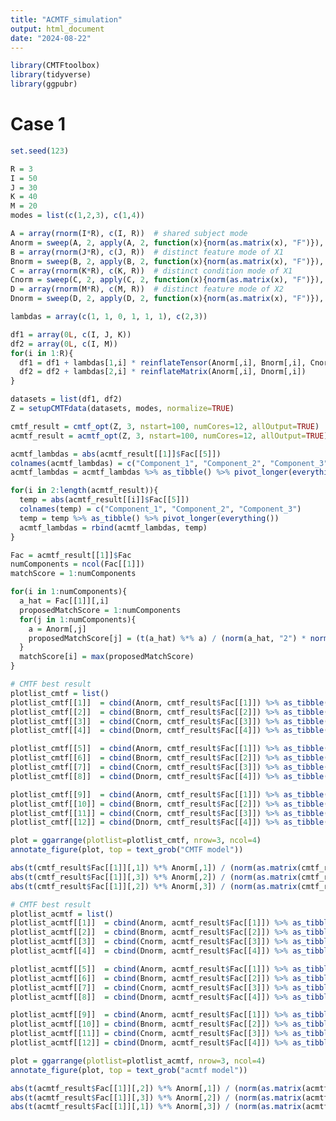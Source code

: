 ```yaml
---
title: "ACMTF_simulation"
output: html_document
date: "2024-08-22"
---
```


```r
library(CMTFtoolbox)
library(tidyverse)
library(ggpubr)
```

# Case 1

```r
set.seed(123)

R = 3
I = 50
J = 30
K = 40
M = 20
modes = list(c(1,2,3), c(1,4))

A = array(rnorm(I*R), c(I, R))  # shared subject mode
Anorm = sweep(A, 2, apply(A, 2, function(x){norm(as.matrix(x), "F")}), FUN="/")
B = array(rnorm(J*R), c(J, R))  # distinct feature mode of X1
Bnorm = sweep(B, 2, apply(B, 2, function(x){norm(as.matrix(x), "F")}), FUN="/")
C = array(rnorm(K*R), c(K, R))  # distinct condition mode of X1
Cnorm = sweep(C, 2, apply(C, 2, function(x){norm(as.matrix(x), "F")}), FUN="/")
D = array(rnorm(M*R), c(M, R))  # distinct feature mode of X2
Dnorm = sweep(D, 2, apply(D, 2, function(x){norm(as.matrix(x), "F")}), FUN="/")

lambdas = array(c(1, 1, 0, 1, 1, 1), c(2,3))

df1 = array(0L, c(I, J, K))
df2 = array(0L, c(I, M))
for(i in 1:R){
  df1 = df1 + lambdas[1,i] * reinflateTensor(Anorm[,i], Bnorm[,i], Cnorm[,i])
  df2 = df2 + lambdas[2,i] * reinflateMatrix(Anorm[,i], Dnorm[,i])
}

datasets = list(df1, df2)
Z = setupCMTFdata(datasets, modes, normalize=TRUE)
```

```r
cmtf_result = cmtf_opt(Z, 3, nstart=100, numCores=12, allOutput=TRUE)
acmtf_result = acmtf_opt(Z, 3, nstart=100, numCores=12, allOutput=TRUE)
```

```r
acmtf_lambdas = abs(acmtf_result[[1]]$Fac[[5]])
colnames(acmtf_lambdas) = c("Component_1", "Component_2", "Component_3")
acmtf_lambdas = acmtf_lambdas %>% as_tibble() %>% pivot_longer(everything())

for(i in 2:length(acmtf_result)){
  temp = abs(acmtf_result[[i]]$Fac[[5]])
  colnames(temp) = c("Component_1", "Component_2", "Component_3")
  temp = temp %>% as_tibble() %>% pivot_longer(everything())
  acmtf_lambdas = rbind(acmtf_lambdas, temp)
}
```

```r
Fac = acmtf_result[[1]]$Fac
numComponents = ncol(Fac[[1]])
matchScore = 1:numComponents

for(i in 1:numComponents){
  a_hat = Fac[[1]][,i]
  proposedMatchScore = 1:numComponents
  for(j in 1:numComponents){
    a = Anorm[,j]
    proposedMatchScore[j] = (t(a_hat) %*% a) / (norm(a_hat, "2") * norm(a, "2"))
  }
  matchScore[i] = max(proposedMatchScore)
}
```

```r
# CMTF best result
plotlist_cmtf = list()
plotlist_cmtf[[1]]  = cbind(Anorm, cmtf_result$Fac[[1]]) %>% as_tibble() %>% ggplot(aes(x=V1, y=V4)) + geom_point() + ggtitle("Subject mode (shared)") + xlab("") + ylab("Modelled loading (Comp. 1)")
plotlist_cmtf[[2]]  = cbind(Bnorm, cmtf_result$Fac[[2]]) %>% as_tibble() %>% ggplot(aes(x=V1, y=V4)) + geom_point() + ggtitle("Feature mode X1") + xlab("") + ylab("")
plotlist_cmtf[[3]]  = cbind(Cnorm, cmtf_result$Fac[[3]]) %>% as_tibble() %>% ggplot(aes(x=V1, y=V4)) + geom_point() + ggtitle("Condition mode X1") + xlab("") + ylab("")
plotlist_cmtf[[4]]  = cbind(Dnorm, cmtf_result$Fac[[4]]) %>% as_tibble() %>% ggplot(aes(x=V1, y=V4)) + geom_point() + ggtitle("Feature mode X2") + xlab("") + ylab("")

plotlist_cmtf[[5]]  = cbind(Anorm, cmtf_result$Fac[[1]]) %>% as_tibble() %>% ggplot(aes(x=V2, y=V6)) + geom_point() + xlab("") + ylab("Modelled loading (Comp. 2)")
plotlist_cmtf[[6]]  = cbind(Bnorm, cmtf_result$Fac[[2]]) %>% as_tibble() %>% ggplot(aes(x=V2, y=V6)) + geom_point() + xlab("") + ylab("")
plotlist_cmtf[[7]]  = cbind(Cnorm, cmtf_result$Fac[[3]]) %>% as_tibble() %>% ggplot(aes(x=V2, y=V6)) + geom_point() + xlab("") + ylab("")
plotlist_cmtf[[8]]  = cbind(Dnorm, cmtf_result$Fac[[4]]) %>% as_tibble() %>% ggplot(aes(x=V2, y=V6)) + geom_point() + xlab("") + ylab("")

plotlist_cmtf[[9]]  = cbind(Anorm, cmtf_result$Fac[[1]]) %>% as_tibble() %>% ggplot(aes(x=V3, y=V5)) + geom_point() + xlab("Simulated loading") + ylab("Modelled loading (Comp. 3)")
plotlist_cmtf[[10]] = cbind(Bnorm, cmtf_result$Fac[[2]]) %>% as_tibble() %>% ggplot(aes(x=V3, y=V5)) + geom_point() + xlab("Simulated loading") + ylab("")
plotlist_cmtf[[11]] = cbind(Cnorm, cmtf_result$Fac[[3]]) %>% as_tibble() %>% ggplot(aes(x=V3, y=V5)) + geom_point() + xlab("Simulated loading") + ylab("")
plotlist_cmtf[[12]] = cbind(Dnorm, cmtf_result$Fac[[4]]) %>% as_tibble() %>% ggplot(aes(x=V3, y=V5)) + geom_point() + xlab("Simulated loading") + ylab("")

plot = ggarrange(plotlist=plotlist_cmtf, nrow=3, ncol=4)
annotate_figure(plot, top = text_grob("CMTF model"))

abs(t(cmtf_result$Fac[[1]][,1]) %*% Anorm[,1]) / (norm(as.matrix(cmtf_result$Fac[[1]][,1]), "F") * norm(as.matrix(Anorm[,1]), "F"))
abs(t(cmtf_result$Fac[[1]][,3]) %*% Anorm[,2]) / (norm(as.matrix(cmtf_result$Fac[[1]][,3]), "F") * norm(as.matrix(Anorm[,2]), "F"))
abs(t(cmtf_result$Fac[[1]][,2]) %*% Anorm[,3]) / (norm(as.matrix(cmtf_result$Fac[[1]][,2]), "F") * norm(as.matrix(Anorm[,3]), "F"))
```
```r
# CMTF best result
plotlist_acmtf = list()
plotlist_acmtf[[1]]  = cbind(Anorm, acmtf_result$Fac[[1]]) %>% as_tibble() %>% ggplot(aes(x=V1, y=V5)) + geom_point() + ggtitle("Subject mode (shared)") + xlab("") + ylab("Modelled loading (Comp. 1)")
plotlist_acmtf[[2]]  = cbind(Bnorm, acmtf_result$Fac[[2]]) %>% as_tibble() %>% ggplot(aes(x=V1, y=V5)) + geom_point() + ggtitle("Feature mode X1") + xlab("") + ylab("")
plotlist_acmtf[[3]]  = cbind(Cnorm, acmtf_result$Fac[[3]]) %>% as_tibble() %>% ggplot(aes(x=V1, y=V5)) + geom_point() + ggtitle("Condition mode X1") + xlab("") + ylab("")
plotlist_acmtf[[4]]  = cbind(Dnorm, acmtf_result$Fac[[4]]) %>% as_tibble() %>% ggplot(aes(x=V1, y=V5)) + geom_point() + ggtitle("Feature mode X2") + xlab("") + ylab("")

plotlist_acmtf[[5]]  = cbind(Anorm, acmtf_result$Fac[[1]]) %>% as_tibble() %>% ggplot(aes(x=V2, y=V6)) + geom_point() + xlab("") + ylab("Modelled loading (Comp. 2)")
plotlist_acmtf[[6]]  = cbind(Bnorm, acmtf_result$Fac[[2]]) %>% as_tibble() %>% ggplot(aes(x=V2, y=V6)) + geom_point() + xlab("") + ylab("")
plotlist_acmtf[[7]]  = cbind(Cnorm, acmtf_result$Fac[[3]]) %>% as_tibble() %>% ggplot(aes(x=V2, y=V6)) + geom_point() + xlab("") + ylab("")
plotlist_acmtf[[8]]  = cbind(Dnorm, acmtf_result$Fac[[4]]) %>% as_tibble() %>% ggplot(aes(x=V2, y=V6)) + geom_point() + xlab("") + ylab("")

plotlist_acmtf[[9]]  = cbind(Anorm, acmtf_result$Fac[[1]]) %>% as_tibble() %>% ggplot(aes(x=V3, y=V4)) + geom_point() + xlab("Simulated loading") + ylab("Modelled loading (Comp. 3)")
plotlist_acmtf[[10]] = cbind(Bnorm, acmtf_result$Fac[[2]]) %>% as_tibble() %>% ggplot(aes(x=V3, y=V4)) + geom_point() + xlab("Simulated loading") + ylab("")
plotlist_acmtf[[11]] = cbind(Cnorm, acmtf_result$Fac[[3]]) %>% as_tibble() %>% ggplot(aes(x=V3, y=V4)) + geom_point() + xlab("Simulated loading") + ylab("")
plotlist_acmtf[[12]] = cbind(Dnorm, acmtf_result$Fac[[4]]) %>% as_tibble() %>% ggplot(aes(x=V3, y=V4)) + geom_point() + xlab("Simulated loading") + ylab("")

plot = ggarrange(plotlist=plotlist_acmtf, nrow=3, ncol=4)
annotate_figure(plot, top = text_grob("acmtf model"))

abs(t(acmtf_result$Fac[[1]][,2]) %*% Anorm[,1]) / (norm(as.matrix(acmtf_result$Fac[[1]][,2]), "F") * norm(as.matrix(Anorm[,1]), "F"))
abs(t(acmtf_result$Fac[[1]][,3]) %*% Anorm[,2]) / (norm(as.matrix(acmtf_result$Fac[[1]][,3]), "F") * norm(as.matrix(Anorm[,2]), "F"))
abs(t(acmtf_result$Fac[[1]][,1]) %*% Anorm[,3]) / (norm(as.matrix(acmtf_result$Fac[[1]][,1]), "F") * norm(as.matrix(Anorm[,3]), "F"))
```
